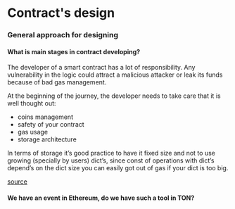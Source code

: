 # Contract's design

### General approach for designing

#### What is main stages in contract developing?
The developer of a smart contract has a lot of responsibility.  Any vulnerability in the logic could attract a malicious attacker or leak its funds because of bad gas management.

At the beginning of the journey, the developer needs to take care that it is well thought out:
- coins management
- safety of your contract
- gas usage
- storage architecture

In terms of storage it’s good practice to have it fixed size and not to use growing (specially by users) dict’s, since const of operations with dict’s depend’s on the dict size you can easily got out of gas if your dict is too big.

[source](https://t.me/hackatonx/3078/3699)

#### We have an event in Ethereum, do we have such a tool in TON?

